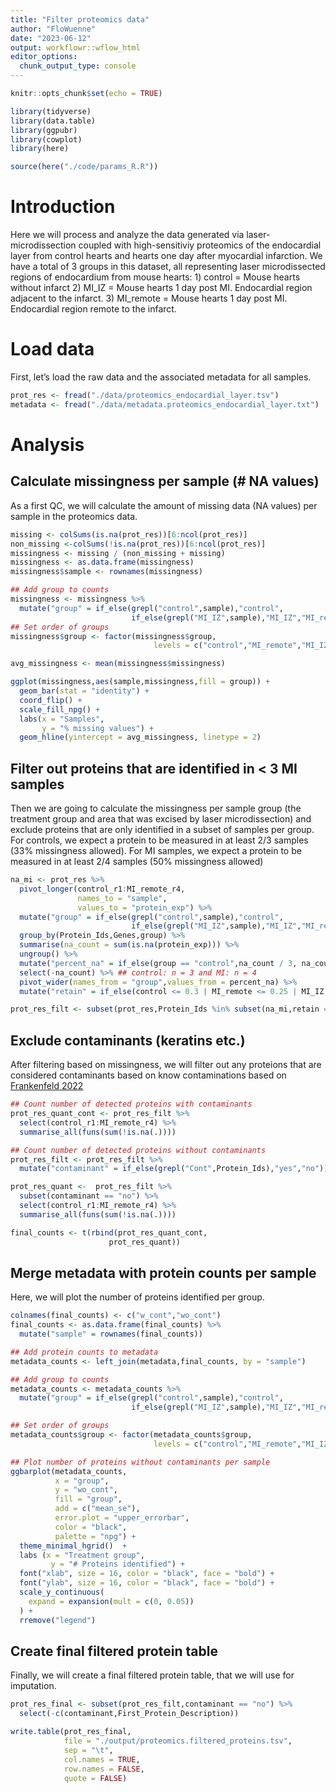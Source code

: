 ```yaml
---
title: "Filter proteomics data"
author: "FloWuenne"
date: "2023-06-12"
output: workflowr::wflow_html
editor_options:
  chunk_output_type: console
---
```



```r
knitr::opts_chunk$set(echo = TRUE)

library(tidyverse)
library(data.table)
library(ggpubr)
library(cowplot)
library(here)

source(here("./code/params_R.R"))
```

# Introduction 

Here we will process and analyze the data generated via laser-microdissection coupled with high-sensitiviy proteomics of the endocardial layer from control hearts and hearts one day after myocardial infarction. We have a total of 3 groups in this dataset, all representing laser microdissected regions of endocardium from mouse hearts:
1) control = Mouse hearts without infarct
2) MI_IZ = Mouse hearts 1 day post MI. Endocardial region adjacent to the infarct.
3) MI_remote = Mouse hearts 1 day post MI. Endocardial region remote to the infarct.

# Load data

First, let's load the raw data and the associated metadata for all samples.

```r
prot_res <- fread("./data/proteomics_endocardial_layer.tsv")
metadata <- fread("./data/metadata.proteomics_endocardial_layer.txt")
```

# Analysis

## Calculate missingness per sample (# NA values)

As a first QC, we will calculate the amount of missing data (NA values) per sample in the proteomics data.

```r
missing <- colSums(is.na(prot_res))[6:ncol(prot_res)]
non_missing <-colSums(!is.na(prot_res))[6:ncol(prot_res)]
missingness <- missing / (non_missing + missing)
missingness <- as.data.frame(missingness)
missingness$sample <- rownames(missingness)

## Add group to counts
missingness <- missingness %>%
  mutate("group" = if_else(grepl("control",sample),"control",
                           if_else(grepl("MI_IZ",sample),"MI_IZ","MI_remote")))
## Set order of groups
missingness$group <- factor(missingness$group,
                                levels = c("control","MI_remote","MI_IZ"))

avg_missingness <- mean(missingness$missingness)

ggplot(missingness,aes(sample,missingness,fill = group)) +
  geom_bar(stat = "identity") +
  coord_flip() +
  scale_fill_npg() +
  labs(x = "Samples",
       y = "% missing values") +
  geom_hline(yintercept = avg_missingness, linetype = 2)
```


## Filter out proteins that are identified in < 3 MI samples

Then we are going to calculate the missingness per sample group (the treatment group and area that was excised by laser microdissection) and exclude proteins that are only identified in a subset of samples per group. For controls, we expect a protein to be measured in at least 2/3 samples (33% missingness allowed).
For MI samples, we expect a protein to be measured in at least 2/4 samples (50% missingness allowed)

```r
na_mi <- prot_res %>%
  pivot_longer(control_r1:MI_remote_r4,
               names_to = "sample",
               values_to = "protein_exp") %>%
  mutate("group" = if_else(grepl("control",sample),"control",
                           if_else(grepl("MI_IZ",sample),"MI_IZ","MI_remote"))) %>%
  group_by(Protein_Ids,Genes,group) %>%
  summarise(na_count = sum(is.na(protein_exp))) %>%
  ungroup() %>%
  mutate("percent_na" = if_else(group == "control",na_count / 3, na_count / 4)) %>%
  select(-na_count) %>% ## control: n = 3 and MI: n = 4
  pivot_wider(names_from = "group",values_from = percent_na) %>%
  mutate("retain" = if_else(control <= 0.3 | MI_remote <= 0.25 | MI_IZ <= 0.25, "yes","no"))

prot_res_filt <- subset(prot_res,Protein_Ids %in% subset(na_mi,retain == "yes")$Protein_Ids)
```


## Exclude contaminants (keratins etc.)

After filtering based on missingness, we will filter out any proteions that are considered contaminants based on know contaminations based on [Frankenfeld 2022](https://pubs.acs.org/doi/10.1021/acs.jproteome.2c00145)

```r
## Count number of detected proteins with contaminants
prot_res_quant_cont <- prot_res_filt %>%
  select(control_r1:MI_remote_r4) %>%
  summarise_all(funs(sum(!is.na(.))))

## Count number of detected proteins without contaminants
prot_res_filt <- prot_res_filt %>%
  mutate("contaminant" = if_else(grepl("Cont",Protein_Ids),"yes","no"))

prot_res_quant <-  prot_res_filt %>%
  subset(contaminant == "no") %>%
  select(control_r1:MI_remote_r4) %>%
  summarise_all(funs(sum(!is.na(.))))

final_counts <- t(rbind(prot_res_quant_cont,
                      prot_res_quant))
```


## Merge metadata with protein counts per sample

Here, we will plot the number of proteins identified per group.

```r
colnames(final_counts) <- c("w_cont","wo_cont")
final_counts <- as.data.frame(final_counts) %>%
  mutate("sample" = rownames(final_counts))

## Add protein counts to metadata
metadata_counts <- left_join(metadata,final_counts, by = "sample")

## Add group to counts
metadata_counts <- metadata_counts %>%
  mutate("group" = if_else(grepl("control",sample),"control",
                           if_else(grepl("MI_IZ",sample),"MI_IZ","MI_remote")))

## Set order of groups
metadata_counts$group <- factor(metadata_counts$group,
                                levels = c("control","MI_remote","MI_IZ"))

## Plot number of proteins without contaminants per sample
ggbarplot(metadata_counts,
          x = "group",
          y = "wo_cont",
          fill = "group",
          add = c("mean_se"),
          error.plot = "upper_errorbar",
          color = "black",
          palette = "npg") +
  theme_minimal_hgrid()  +
  labs (x = "Treatment group",
         y = "# Proteins identified") +
  font("xlab", size = 16, color = "black", face = "bold") +
  font("ylab", size = 16, color = "black", face = "bold") +
  scale_y_continuous(
    expand = expansion(mult = c(0, 0.05))
  ) +
  rremove("legend")
```

## Create final filtered protein table

Finally, we will create a final filtered protein table, that we will use for imputation.

```r
prot_res_final <- subset(prot_res_filt,contaminant == "no") %>%
  select(-c(contaminant,First_Protein_Description))

write.table(prot_res_final,
            file = "./output/proteomics.filtered_proteins.tsv",
            sep = "\t",
            col.names = TRUE,
            row.names = FALSE,
            quote = FALSE)
```


